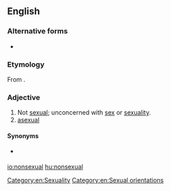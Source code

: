 ==English==

===Alternative forms===
* {{l|en|non-sexual}}

===Etymology===
From {{prefix|en|non|sexual}}.

===Adjective===
{{en-adj|-}}

# Not [[sexual]]; unconcerned with [[sex]] or [[sexuality]].
# [[asexual]]

====Synonyms====
* {{sense|not sexual}} {{l|en|unsexual}}

[[Category:en:Sexuality]]
[[Category:en:Sexual orientations]]

[[io:nonsexual]]
[[hu:nonsexual]]